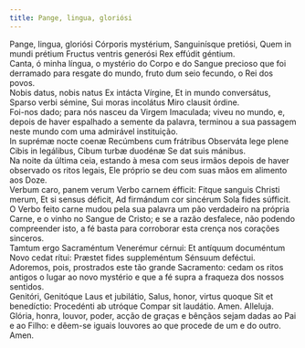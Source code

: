 ```yaml
---
title: Pange, lingua, gloriósi
---
```


<div class="grid grid-cols-2 gap-5">
  <div class="col-6 dropcaps text-justify">
    Pange, lingua, gloriósi Córporis mystérium, Sanguinísque pretiósi, Quem in
    mundi prétium Fructus ventris generósi Rex effúdit géntium.
  </div>
  <div class="col-6 dropcaps text-justify">
    Canta, ó minha língua, o mystério do Corpo e do Sangue precioso que foi
    derramado para resgate do mundo, fruto dum seio fecundo, o Rei dos povos.
  </div>
  <div class="col-6 text-justify">
    Nobis datus, nobis natus Ex intácta Vírgine, Et in mundo conversátus, Sparso
    verbi sémine, Sui moras incolátus Miro clausit órdine.
  </div>
  <div class="col-6 text-justify">
    Foi-nos dado; para nós nasceu da Virgem Imaculada; viveu no mundo, e, depois
    de haver espalhado a semente da palavra, terminou a sua passagem neste mundo
    com uma admirável instituição.
  </div>
  <div class="col-6 text-justify">
    In suprémæ nocte coenæ Recúmbens cum frátribus Observáta lege plene Cibis in
    legálibus, Cibum turbæ duodénæ Se dat suis mánibus.
  </div>
  <div class="col-6 text-justify">
    Na noite da última ceia, estando à mesa com seus irmãos depois de haver
    observado os ritos legais, Ele próprio se deu com suas mãos em alimento aos
    Doze.
  </div>
  <div class="col-6 text-justify">
    Verbum caro, panem verum Verbo carnem éfficit: Fitque sanguis Christi merum,
    Et si sensus déficit, Ad firmándum cor sincérum Sola fides súfficit.
  </div>
  <div class="col-6 text-justify">
    O Verbo feito carne mudou pela sua palavra um pão verdadeiro na própria
    Carne, e o vinho no Sangue de Cristo; e se a razão desfalece, não podendo
    compreender isto, a fé basta para corroborar esta crença nos corações
    sinceros.
  </div>
</div>

<div class="grid grid-cols-2 gap-5">
  <div class="col-6 dropcaps text-justify">
    Tamtum ergo Sacraméntum Venerémur cérnui: Et antíquum documéntum Novo cedat
    rítui: Præstet fides suppleméntum Sénsuum deféctui.
  </div>
  <div class="col-6 text-justify">
    Adoremos, pois, prostrados este tão grande Sacramento: cedam os ritos
    antigos o lugar ao novo mystério e que a fé supra a fraqueza dos nossos
    sentidos.
  </div>
</div>

<div class="grid grid-cols-2 gap-5">
  <div class="col-6 dropcaps text-justify">
    Genitóri, Genitóque Laus et jubilátio, Salus, honor, virtus quoque Sit et
    benedíctio: Procedénti ab utróque Compar sit laudátio. Amen. Alleluja.
  </div>
  <div class="col-6 text-justify">
    Glória, honra, louvor, poder, acção de graças e bênçãos sejam dadas ao Pai e
    ao Filho: e dêem-se iguais louvores ao que procede de um e do outro. Amen.
  </div>
</div>
